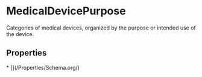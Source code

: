 
# MedicalDevicePurpose

Categories of medical devices, organized by the purpose or intended use of the device.

## Properties

<Grid>
* [](/Properties/Schema.org/)

</Grid>

